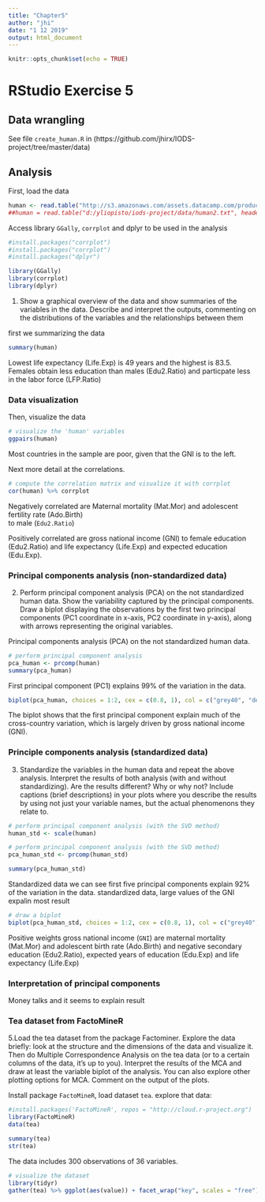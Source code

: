 ```yaml
---
title: "Chapter5"
author: "jhi"
date: "1 12 2019"
output: html_document
---
```



```r
knitr::opts_chunk$set(echo = TRUE)
```

# RStudio Exercise 5

## Data wrangling

See file `create_human.R` in (https://github.com/jhirx/IODS-project/tree/master/data)  



## Analysis

First, load the data

```r
human <- read.table("http://s3.amazonaws.com/assets.datacamp.com/production/course_2218/datasets/human2.txt", sep  =",", header = T)
##human = read.table("d:/yliopisto/iods-project/data/human2.txt", header=TRUE, sep=",")
```
Access library `GGally`, `corrplot`  and  dplyr to be used in the analysis

```r
#install.packages("corrplot")
#install.packages("corrplot")
#install.packages("dplyr")

library(GGally)
library(corrplot)
library(dplyr)
```
1. Show a graphical overview of the data and show summaries of the variables in the data. Describe and interpret the outputs, commenting on the distributions of the variables and the relationships between them

first we summarizing the data
```r
summary(human)
```
Lowest life expectancy (Life.Exp) is 49 years and the highest is 83.5. 
Females obtain less education than males (Edu2.Ratio) and particpate less in the labor force (LFP.Ratio)

### Data visualization

Then, visualize the data

```r
# visualize the 'human' variables
ggpairs(human)
```

Most countries in the sample are poor, given that the GNI is to the left.

Next more detail at the correlations. 

```r
# compute the correlation matrix and visualize it with corrplot
cor(human) %>% corrplot
```
Negatively correlated are
Maternal mortality (Mat.Mor) and 
adolescent fertility rate (Ado.Birth)  
to male (`Edu2.Ratio`) 

Positively correlated are
gross national income (GNI) 
to female education (Edu2.Ratio)
and life expectancy (Life.Exp)
and expected education (Edu.Exp).



### Principal components analysis (non-standardized data)

2. Perform principal component analysis (PCA) on the not standardized human data. Show the variability captured by the principal components. Draw a biplot displaying the observations by the first two principal components (PC1 coordinate in x-axis, PC2 coordinate in y-axis), along with arrows representing the original variables.

Principal components analysis (PCA) on the not standardized human data.

```r
# perform principal component analysis
pca_human <- prcomp(human)
summary(pca_human)
```

First principal component (PC1) explains 99% of the variation in the data.

```r
biplot(pca_human, choices = 1:2, cex = c(0.8, 1), col = c("grey40", "deeppink2"))
```

The biplot shows that the first principal component explain much of the cross-country variation, which is largely driven by gross national income (GNI).


### Principle components analysis (standardized data)
3. Standardize the variables in the human data and repeat the above analysis. Interpret the results of both analysis (with and without standardizing). Are the results different? Why or why not? Include captions (brief descriptions) in your plots where you describe the results by using not just your variable names, but the actual phenomenons they relate to.


```r
# perform principal component analysis (with the SVD method)
human_std <- scale(human)
```

```r
# perform principal component analysis (with the SVD method)
pca_human_std <- prcomp(human_std)
```

```r
summary(pca_human_std)
```
Standardized data we can see first five principal components explain 92% of the variation in the data.
standardized data, large values of the GNI expalin most result


```r
# draw a biplot
biplot(pca_human_std, choices = 1:2, cex = c(0.8, 1), col = c("grey40", "deeppink2"))
```

Positive weights gross national income (`GNI`) are
maternal mortality (Mat.Mor) and  adolescent birth rate (Ado.Birth)
and negative
secondary education (Edu2.Ratio),
expected years of education (Edu.Exp) 
and life expectancy (Life.Exp) 



### Interpretation of principal components  
Money talks and it seems to explain result



### Tea dataset from FactoMineR

5.Load the tea dataset from the package Factominer. Explore the data briefly: look at the structure and the dimensions of the data and visualize it. Then do Multiple Correspondence Analysis on the tea data (or to a certain columns of the data, it’s up to you). Interpret the results of the MCA and draw at least the variable biplot of the analysis. You can also explore other plotting options for MCA. Comment on the output of the plots.

Install package `FactoMineR`, load dataset `tea`.
explore that data:

```r
#install.packages('FactoMineR', repos = "http://cloud.r-project.org")
library(FactoMineR)
data(tea)
```

```r
summary(tea)
str(tea)
```

The data includes 300 observations of 36 variables.



```r
# visualize the dataset
library(tidyr)
gather(tea) %>% ggplot(aes(value)) + facet_wrap("key", scales = "free") + geom_bar() + theme(axis.text.x = element_text(angle = 45, hjust = 1, size = 8))
```

